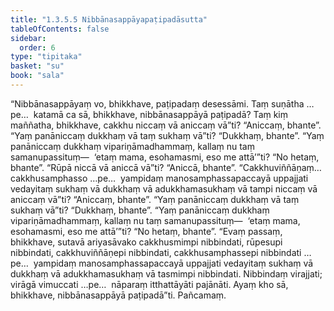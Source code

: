```yaml
---
title: "1.3.5.5 Nibbānasappāyapaṭipadāsutta"
tableOfContents: false
sidebar:
  order: 6
type: "tipitaka"
basket: "su"
book: "sala"
---
```



<DynamicBreadcrumb />

<Division number="150" book="sala">

<Paragraph number="818" book="sala">
“Nibbānasappāyaṃ vo, bhikkhave, paṭipadaṃ desessāmi. Taṃ suṇātha …pe…  katamā ca sā, bhikkhave, nibbānasappāyā paṭipadā? Taṃ kiṃ maññatha, bhikkhave, cakkhu niccaṃ vā aniccaṃ vā”ti?
</Paragraph>

<Paragraph number="819" book="sala">
“Aniccaṃ, bhante”.
</Paragraph>

<Paragraph number="820" book="sala">
“Yaṃ panāniccaṃ dukkhaṃ vā taṃ sukhaṃ vā”ti?
</Paragraph>

<Paragraph number="821" book="sala">
“Dukkhaṃ, bhante”.
</Paragraph>

<Paragraph number="822" book="sala">
“Yaṃ panāniccaṃ dukkhaṃ vipariṇāmadhammaṃ, kallaṃ nu taṃ samanupassituṃ—  ‘etaṃ mama, esohamasmi, eso me attā’”ti?
</Paragraph>

<Paragraph number="823" book="sala">
“No hetaṃ, bhante”.
</Paragraph>

<Paragraph number="824" book="sala">
“Rūpā niccā vā aniccā vā”ti?
</Paragraph>

<Paragraph number="825" book="sala">
“Aniccā, bhante”.
</Paragraph>

<Paragraph number="826" book="sala">
“Cakkhuviññāṇaṃ…  cakkhusamphasso …pe…  yampidaṃ manosamphassapaccayā uppajjati vedayitaṃ sukhaṃ vā dukkhaṃ vā adukkhamasukhaṃ vā tampi niccaṃ vā aniccaṃ vā”ti?
</Paragraph>

<Paragraph number="827" book="sala">
“Aniccaṃ, bhante”.
</Paragraph>

<Paragraph number="828" book="sala">
“Yaṃ panāniccaṃ dukkhaṃ vā taṃ sukhaṃ vā”ti?
</Paragraph>

<Paragraph number="829" book="sala">
“Dukkhaṃ, bhante”.
</Paragraph>

<Paragraph number="830" book="sala">
“Yaṃ panāniccaṃ dukkhaṃ vipariṇāmadhammaṃ, kallaṃ nu taṃ samanupassituṃ—  ‘etaṃ mama, esohamasmi, eso me attā’”ti?
</Paragraph>

<Paragraph number="831" book="sala">
“No hetaṃ, bhante”.
</Paragraph>

<Paragraph number="832" book="sala">
“Evaṃ passaṃ, bhikkhave, sutavā ariyasāvako cakkhusmimpi nibbindati, rūpesupi nibbindati, cakkhuviññāṇepi nibbindati, cakkhusamphassepi nibbindati …pe…  yampidaṃ manosamphassapaccayā uppajjati vedayitaṃ sukhaṃ vā dukkhaṃ vā adukkhamasukhaṃ vā tasmimpi nibbindati. Nibbindaṃ virajjati; virāgā vimuccati …pe…  nāparaṃ itthattāyāti pajānāti. Ayaṃ kho sā, bhikkhave, nibbānasappāyā paṭipadā”ti.

</Paragraph>
</Division>

<Paragraph number="833" type="center" book="sala">
Pañcamaṃ.
</Paragraph>